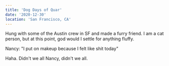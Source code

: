 ```yaml
---
title: 'Dog Days of Quar'
date: '2020-12-30'
location: 'San Francisco, CA'
---
```



<InteractiveImage
  image_id="gang_gj0c46"
/>

Hung with some of the Austin crew in SF and made a furry friend. I am a cat person, but at this point, god would I settle for anything fluffy.

<BelowTheFold>
  <InteractiveImage
    image_id="nancy1_ic8ytp"
  />
  <InteractiveImage
    image_id="nancy2_fkxqcb"
  />

  Nancy: "I put on makeup because I felt like shit today"

  <InteractiveImage
    image_id="nancy3_yd8dtx"
  />

  Haha. Didn't we all Nancy, didn't we all.

</BelowTheFold>